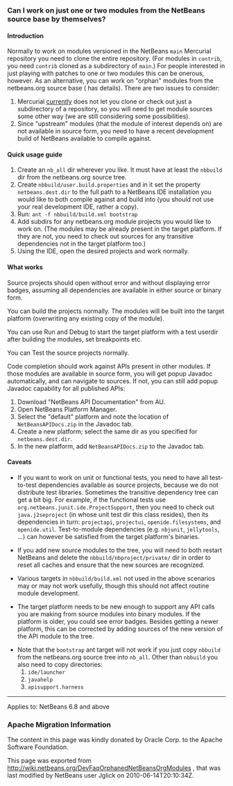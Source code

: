 <!--

    Licensed to the Apache Software Foundation (ASF) under one
    or more contributor license agreements.  See the NOTICE file
    distributed with this work for additional information
    regarding copyright ownership.  The ASF licenses this file
    to you under the Apache License, Version 2.0 (the
    "License"); you may not use this file except in compliance
    with the License.  You may obtain a copy of the License at

      http://www.apache.org/licenses/LICENSE-2.0

    Unless required by applicable law or agreed to in writing,
    software distributed under the License is distributed on an
    "AS IS" BASIS, WITHOUT WARRANTIES OR CONDITIONS OF ANY
    KIND, either express or implied.  See the License for the
    specific language governing permissions and limitations
    under the License.

-->

===Can I work on just one or two modules from the NetBeans source base by themselves?===

====Introduction====

Normally to work on modules versioned in the NetBeans <tt>main</tt> Mercurial repository you need to clone the entire repository.
(For modules in <tt>contrib</tt>, you need <tt>contrib</tt> cloned as a subdirectory of <tt>main</tt>.)
For people interested in just playing with patches to one or two modules this can be onerous, however.
As an alternative, you can work on "orphan" modules from the netbeans.org source base ({{iz|143236}} has details).
There are two issues to consider:
# Mercurial [http://www.selenic.com/mercurial/bts/issue515 currently] does not let you clone or check out just a subdirectory of a repository, so you will need to get module sources some other way (we are still considering some possibilities).
# Since "upstream" modules (that the module of interest depends on) are not available in source form, you need to have a recent development build of NetBeans available to compile against.

====Quick usage guide====

# Create an <tt>nb_all</tt> dir wherever you like. It must have at least the <tt>nbbuild</tt> dir from the netbeans.org source tree.
# Create <tt>nbbuild/user.build.properties</tt> and in it set the property <tt>netbeans.dest.dir</tt> to the full path to a NetBeans IDE installation you would like to both compile against and build into (you should not use your real development IDE, rather a copy).
# Run: <tt>ant -f nbbuild/build.xml bootstrap</tt>
# Add subdirs for any netbeans.org module projects you would like to work on. (The modules may be already present in the target platform. If they are not, you need to check out sources for any transitive dependencies not in the target platform too.)
# Using the IDE, open the desired projects and work normally.

====What works====

Source projects should open without error and without displaying error badges, assuming all dependencies are available in either source or binary form.

You can build the projects normally. The modules will be built into the target platform (overwriting any existing copy of the module).

You can use Run and Debug to start the target platform with a test userdir after building the modules, set breakpoints etc.

You can Test the source projects normally.

Code completion should work against APIs present in other modules.
If those modules are available in source form, you will get popup Javadoc automatically, and can navigate to sources.
If not, you can still add popup Javadoc capability for all published APIs:
# Download "NetBeans API Documentation" from AU.
# Open NetBeans Platform Manager.
# Select the "default" platform and note the location of <tt>NetBeansAPIDocs.zip</tt> in the Javadoc tab.
# Create a new platform; select the same dir as you specified for <tt>netbeans.dest.dir</tt>.
# In the new platform, add <tt>NetBeansAPIDocs.zip</tt> to the Javadoc tab.

====Caveats====

* If you want to work on unit or functional tests, you need to have all test-to-test dependencies available as source projects, because we do not distribute test libraries. Sometimes the transitive dependency tree can get a bit big. For example, if the functional tests use <tt>org.netbeans.junit.ide.ProjectSupport</tt>, then you need to check out <tt>java.j2seproject</tt> (in whose unit test dir this class resides), then its dependencies in turn: <tt>projectapi</tt>, <tt>projectui</tt>, <tt>openide.filesystems</tt>, and <tt>openide.util</tt>. Test-to-module dependencies (e.g. <tt>nbjunit</tt>, <tt>jellytools</tt>, ...) can however be satisfied from the target platform's binaries.

* If you add new source modules to the tree, you will need to both restart NetBeans and delete the <tt>nbbuild/nbproject/private/</tt> dir in order to reset all caches and ensure that the new sources are recognized.

* Various targets in <tt>nbbuild/build.xml</tt> not used in the above scenarios may or may not work usefully, though this should not affect routine module development.

* The target platform needs to be new enough to support any API calls you are making from source modules into binary modules. If the platform is older, you could see error badges. Besides getting a newer platform, this can be corrected by adding sources of the new version of the API module to the tree.

* Note that the <tt>bootstrap</tt> ant target will not work if you just copy <tt>nbbuild</tt> from the netbeans.org source tree into <tt>nb_all</tt>. Other than <tt>nbbuild</tt> you also need to copy directories:
*#<tt>ide/launcher</tt>
*#<tt>javahelp</tt>
*#<tt>apisupport.harness</tt>
----
Applies to: NetBeans 6.8 and above

===Apache Migration Information===

The content in this page was kindly donated by Oracle Corp. to the
Apache Software Foundation.

This page was exported from http://wiki.netbeans.org/DevFaqOrphanedNetBeansOrgModules , 
that was last modified by NetBeans user Jglick 
on 2010-06-14T20:10:34Z.

